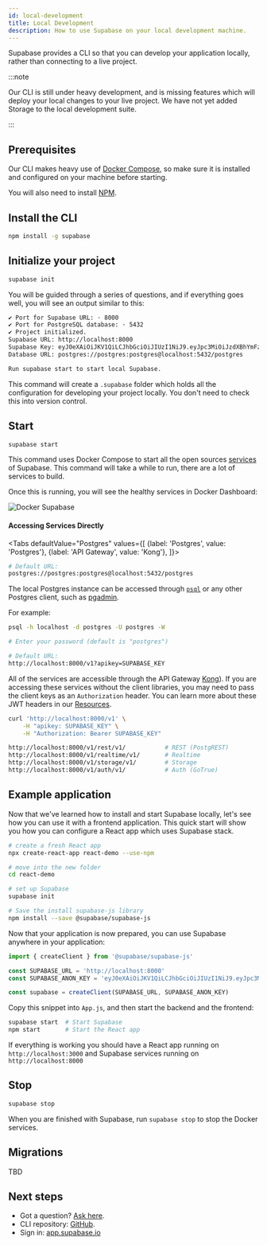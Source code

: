 ```yaml
---
id: local-development
title: Local Development
description: How to use Supabase on your local development machine.
---
```



Supabase provides a CLI so that you can develop your application locally, rather than connecting to a live project.

:::note

Our CLI is still under heavy development, and is missing features which will deploy your local changes to your live project. 
We have not yet added Storage to the local development suite.

:::


## Prerequisites

Our CLI makes heavy use of [Docker Compose](https://docs.docker.com/compose/install), so make sure it is installed and configured on your machine before starting.

You will also need to install [NPM](https://docs.npmjs.com/downloading-and-installing-node-js-and-npm).

## Install the CLI

```bash
npm install -g supabase
```


## Initialize your project

```bash
supabase init
```

You will be guided through a series of questions, and if everything goes well, you will see an output similar to this:

```txt
✔ Port for Supabase URL: · 8000
✔ Port for PostgreSQL database: · 5432
✔ Project initialized.
Supabase URL: http://localhost:8000
Supabase Key: eyJ0eXAiOiJKV1QiLCJhbGciOiJIUzI1NiJ9.eyJpc3MiOiJzdXBhYmFzZSIsImlhdCI6MTYwMzk2ODgzNCwiZXhwIjoyNTUwNjUzNjM0LCJhdWQiOiIiLCJzdWIiOiIiLCJSb2xlIjoicG9zdGdyZXMifQ.magCcozTMKNrl76Tj2dsM7XTl_YH0v0ilajzAvIlw3U
Database URL: postgres://postgres:postgres@localhost:5432/postgres

Run supabase start to start local Supabase.
```

This command will create a `.supabase` folder which holds all the configuration for developing your project locally. You don't need to check this into version control. 


## Start


```bash
supabase start
```

This command uses Docker Compose to start all the open sources [services](/docs/#how-it-works) of Supabase. This command will take a while to run, there are a lot of services to build.

Once this is running, you will see the healthy services in Docker Dashboard:

![Docker Supabase](/img/docker-supabase.png)


#### Accessing Services Directly


<Tabs
defaultValue="Postgres"
values={[
  {label: 'Postgres', value: 'Postgres'},
  {label: 'API Gateway', value: 'Kong'},
]}>
<TabItem value="Postgres">

```sh
# Default URL:
postgres://postgres:postgres@localhost:5432/postgres
```

The local Postgres instance can be accessed through [`psql`](https://www.postgresql.org/docs/current/app-psql.html) 
or any other Postgres client, such as [pgadmin](https://www.pgadmin.org/).

For example:

```bash
psql -h localhost -d postgres -U postgres -W

# Enter your password (default is "postgres")
```

</TabItem>
<TabItem value="Kong">

```sh
# Default URL:
http://localhost:8000/v1?apikey=SUPABASE_KEY
```

All of the services are accessible through the API Gateway [Kong](https://github.com/Kong/kong)). 
If you are accessing these services without the client libraries, you may need to pass the client keys as an `Authorization` header. 
You can learn more about these JWT headers in our [Resources](http://localhost:3005/docs/learn/auth-deep-dive/auth-deep-dive-jwts).


```sh
curl 'http://localhost:8000/v1' \
    -H "apikey: SUPABASE_KEY" \
    -H "Authorization: Bearer SUPABASE_KEY"

http://localhost:8000/v1/rest/v1/           # REST (PostgREST)
http://localhost:8000/v1/realtime/v1/       # Realtime
http://localhost:8000/v1/storage/v1/        # Storage
http://localhost:8000/v1/auth/v1/           # Auth (GoTrue)
```


</TabItem>
</Tabs>


## Example application

Now that we've learned how to install and start Supabase locally, let's see how you can use it with a frontend application. 
This quick start will show you how you can configure a React app which uses Supabase stack.

```bash
# create a fresh React app
npx create-react-app react-demo --use-npm

# move into the new folder
cd react-demo

# set up Supabase 
supabase init 

# Save the install supabase-js library
npm install --save @supabase/supabase-js
```

Now that your application is now prepared, you can use Supabase anywhere in your application:

```js
import { createClient } from '@supabase/supabase-js'

const SUPABASE_URL = 'http://localhost:8000'
const SUPABASE_ANON_KEY = 'eyJ0eXAiOiJKV1QiLCJhbGciOiJIUzI1NiJ9.eyJpc3MiOiJzdXBhYmFzZSIsImlhdCI6MTYwMzk2ODgzNCwiZXhwIjoyNTUwNjUzNjM0LCJhdWQiOiIiLCJzdWIiOiIiLCJSb2xlIjoicG9zdGdyZXMifQ.magCcozTMKNrl76Tj2dsM7XTl_YH0v0ilajzAvIlw3U'

const supabase = createClient(SUPABASE_URL, SUPABASE_ANON_KEY)
```

Copy this snippet into `App.js`, and then start the backend and the frontend:

```bash
supabase start  # Start Supabase
npm start       # Start the React app
```

If everything is working you should have a React app running on `http://localhost:3000` and Supabase services running on `http://localhost:8000`

## Stop

```bash
supabase stop
```

When you are finished with Supabase, run `supabase stop` to stop the Docker services.

## Migrations

TBD


## Next steps

- Got a question? [Ask here](https://github.com/supabase/supabase/discussions).
- CLI repository: [GitHub](https://github.com/supabase/cli).
- Sign in: [app.supabase.io](https://app.supabase.io)
